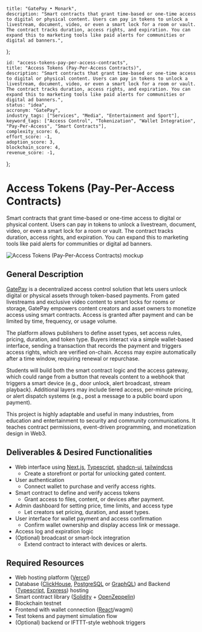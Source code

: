     title: "GatePay • Monark",
    description: "Smart contracts that grant time-based or one-time access to digital or physical content. Users can pay in tokens to unlock a livestream, document, video, or even a smart lock for a room or vault. The contract tracks duration, access rights, and expiration. You can expand this to marketing tools like paid alerts for communities or digital ad banners.",
};

    id: "access-tokens-pay-per-access-contracts",
    title: "Access Tokens (Pay-Per-Access Contracts)",
    description: "Smart contracts that grant time-based or one-time access to digital or physical content. Users can pay in tokens to unlock a livestream, document, video, or even a smart lock for a room or vault. The contract tracks duration, access rights, and expiration. You can expand this to marketing tools like paid alerts for communities or digital ad banners.",
    status: "idea",
    accronym: "GatePay",
    industry_tags: ["Services", "Media", "Entertainment and Sport"],
    keyword_tags: ["Access Control", "Tokenization", "Wallet Integration", "Pay-Per-Access", "Smart Contracts"],
    complexity_score: 6,
    effort_score: -1,
    adoption_score: 3,
    blockchain_score: 4,
    revenue_score: -1,
};

# Access Tokens (Pay-Per-Access Contracts)

Smart contracts that grant time-based or one-time access to digital or physical content. Users can pay in tokens to unlock a livestream, document, video, or even a smart lock for a room or vault. The contract tracks duration, access rights, and expiration. You can expand this to marketing tools like paid alerts for communities or digital ad banners.

![Access Tokens (Pay-Per-Access Contracts) mockup](/images/project/access-tokens-pay-per-access-contracts.jpg)

## General Description

[GatePay](https://gatepay.monark.io) is a decentralized access control solution that lets users unlock digital or physical assets through token-based payments. From gated livestreams and exclusive video content to smart locks for rooms or storage, GatePay empowers content creators and asset owners to monetize access using smart contracts. Access is granted after payment and can be limited by time, frequency, or usage volume.

The platform allows publishers to define asset types, set access rules, pricing, duration, and token type. Buyers interact via a simple wallet-based interface, sending a transaction that records the payment and triggers access rights, which are verified on-chain. Access may expire automatically after a time window, requiring renewal or repurchase.

Students will build both the smart contract logic and the access gateway, which could range from a button that reveals content to a webhook that triggers a smart device (e.g., door unlock, alert broadcast, stream playback). Additional layers may include tiered access, per-minute pricing, or alert dispatch systems (e.g., post a message to a public board upon payment).

This project is highly adaptable and useful in many industries, from education and entertainment to security and community communications. It teaches contract permissions, event-driven programming, and monetization design in Web3.

## Deliverables & Desired Functionalities

- Web interface using [Next.js](https://nextjs.org/), [Typescript](https://www.typescriptlang.org/), [shadcn-ui](https://ui.shadcn.com/), [tailwindcss](https://tailwindcss.com/)
    - Create a storefront or portal for unlocking gated content.
- User authentication 
    - Connect wallet to purchase and verify access rights.
- Smart contract to define and verify access tokens
    - Grant access to files, content, or devices after payment.
- Admin dashboard for setting price, time limits, and access type
    - Let creators set pricing, duration, and asset types.
- User interface for wallet payment and access confirmation
    - Confirm wallet ownership and display access link or message.
- Access log and expiration logic
- (Optional) broadcast or smart-lock integration
    - Extend contract to interact with devices or alerts.

## Required Resources

- Web hosting platform ([Vercel](https://www.vercel.com/))
- Database ([ClickHouse](https://clickhouse.com/), [PostgreSQL](https://www.postgresql.org/) or [GraphQL](https://graphql.org/)) and Backend ([Typescript](https://www.typescriptlang.org/), [Express](https://expressjs.com/)) hosting
- Smart contract library ([Solidity](https://soliditylang.org/) + [OpenZeppelin](https://www.openzeppelin.com/))
- Blockchain testnet
- Frontend with wallet connection ([React](https://react.dev/)/wagmi)
- Test tokens and payment simulation flow
- (Optional) backend or IFTTT-style webhook triggers
